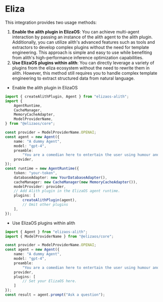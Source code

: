# Eliza

This integration provides two usage methods:

1. **Enable the alith plugin in ElizaOS**: You can achieve multi-agent interaction by passing an instance of the alith agent to the alith plugin. Additionally, you can utilize alith's advanced features such as tools and extractors to develop complex plugins without the need for template engineering. This approach is simple and easy to use while benefiting from alith's high-performance inference optimization capabilities.
2. **Use ElizaOS plugins within alith**: You can directly leverage a variety of plugins from the eliza ecosystem without the need to rewrite them in alith. However, this method still requires you to handle complex template engineering to extract structured data from natural language.

- Enable the alith plugin in ElizaOS

```typescript
import { createAlithPlugin, Agent } from "elizaos-alith";
import {
	AgentRuntime,
	CacheManager,
	MemoryCacheAdapter,
	ModelProviderName,
} from "@elizaos/core";

const provider = ModelProviderName.OPENAI;
const agent = new Agent({
	name: "A dummy Agent",
	model: "gpt-4",
	preamble:
		"You are a comedian here to entertain the user using humour and jokes.",
	provider,
});
const runtime = new AgentRuntime({
	token: "your-token",
	databaseAdapter: new YourDatabaseAdapter(),
	cacheManager: new CacheManager(new MemoryCacheAdapter()),
	modelProvider: provider,
	// Add Alith plugin in the ElizaOS agent runtime.
	plugins: [
		createAlithPlugin(agent),
		// Omit other plugins
	],
});
```

- Use ElizaOS plugins within alith

```typescript
import { Agent } from "elizaos-alith";
import { ModelProviderName } from "@elizaos/core";

const provider = ModelProviderName.OPENAI;
const agent = new Agent({
	name: "A dummy Agent",
	model: "gpt-4",
	preamble:
		"You are a comedian here to entertain the user using humour and jokes.",
	provider,
	plugins: [
		// Set your ElizaOS here.
	]
});
const result = agent.prompt("Ask a question");
```
